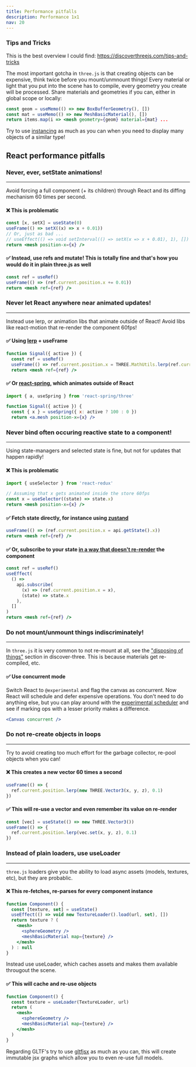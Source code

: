 ```yaml
---
title: Performance pitfalls
description: Performance 1x1
nav: 20
---
```


### Tips and Tricks <a id="tips-and-tricks"></a>

This is the best overview I could find: https://discoverthreejs.com/tips-and-tricks

The most important gotcha in `three.js` is that creating objects can be expensive, think twice before you mount/unmnount things! Every material or light that you put into the scene has to compile, every geometry you create will be processed. Share materials and geometries if you can, either in global scope or locally:

```jsx
const geom = useMemo(() => new BoxBufferGeometry(), [])
const mat = useMemo(() => new MeshBasicMaterial(), [])
return items.map(i => <mesh geometry={geom} material={mat} ...
```

Try to use [instancing](https://codesandbox.io/s/r3f-instanced-colors-8fo01) as much as you can when you need to display many objects of a similar type!

## React performance pitfalls

### Never, ever, setState animations! <a id="never-ever-set-state"></a>

---

Avoid forcing a full component (+ its children) through React and its diffing mechanism 60 times per second.

#### ❌ This is problematic

```jsx
const [x, setX] = useState(0)
useFrame(() => setX((x) => x + 0.01))
// Or, just as bad ...
// useEffect(() => void setInterval(() => setX(x => x + 0.01), 1), [])
return <mesh position-x={x} />
```

#### ✅ Instead, use refs and mutate! This is totally fine and that's how you would do it in plain three.js as well

```jsx
const ref = useRef()
useFrame(() => (ref.current.position.x += 0.01))
return <mesh ref={ref} />
```

### Never let React anywhere near animated updates! <a id="never-let-react-animate"></a>

---

Instead use lerp, or animation libs that animate outside of React! Avoid libs like react-motion that re-render the component 60fps!

#### ✅ Using [lerp](https://github.com/mattdesl/lerp) + useFrame

```jsx
function Signal({ active }) {
  const ref = useRef()
  useFrame(() => ref.current.position.x = THREE.MathUtils.lerp(ref.current.position.x, active ? 100 : 0, 0.1))
  return <mesh ref={ref} />
```

#### ✅ Or [react-spring](https://github.com/react-spring/react-spring), which animates outside of React

```jsx
import { a, useSpring } from 'react-spring/three'

function Signal({ active }) {
  const { x } = useSpring({ x: active ? 100 : 0 })
  return <a.mesh position-x={x} />
```

### Never bind often occuring reactive state to a component! <a id="never-bind-reactive-component"></a>

---

Using state-managers and selected state is fine, but not for updates that happen rapidly!

#### ❌ This is problematic

```jsx
import { useSelector } from 'react-redux'

// Assuming that x gets animated inside the store 60fps
const x = useSelector((state) => state.x)
return <mesh position-x={x} />
```

#### ✅ Fetch state directly, for instance using [zustand](https://github.com/react-spring/zustand)

```jsx
useFrame(() => (ref.current.position.x = api.getState().x))
return <mesh ref={ref} />
```

#### ✅ Or, subscribe to your state [in a way that doesn't re-render](https://github.com/react-spring/zustand#transient-updates-for-often-occuring-state-changes) the component

```jsx
const ref = useRef()
useEffect(
  () =>
    api.subscribe(
      (x) => (ref.current.position.x = x),
      (state) => state.x
    ),
  []
)
return <mesh ref={ref} />
```

### Do not mount/unmount things indiscriminately! <a id="do-not-mount-unmount-indiscriminately"></a>

---

In `three.js` it is very common to not re-mount at all, see the ["disposing of things"](https://discoverthreejs.com/tips-and-tricks/) section in discover-three. This is because materials get re-compiled, etc.

#### ✅ Use concurrent mode

Switch React to `@experimental` and flag the canvas as concurrent. Now React will schedule and defer expensive operations. You don't need to do anything else, but you can play around with the [experimental scheduler](https://github.com/drcmda/scheduler-test) and see if marking ops with a lesser priority makes a difference.

```jsx
<Canvas concurrent />
```

### Do not re-create objects in loops

---

Try to avoid creating too much effort for the garbage collector, re-pool objects when you can!

#### ❌ This creates a new vector 60 times a second

```jsx
useFrame(() => {
  ref.current.position.lerp(new THREE.Vector3(x, y, z), 0.1)
})
```

#### ✅ This will re-use a vector and even remember its value on re-render

```jsx
const [vec] = useState(() => new THREE.Vector3())
useFrame(() => {
  ref.current.position.lerp(vec.set(x, y, z), 0.1)
})
```

### Instead of plain loaders, use useLoader

---

`three.js` loaders give you the ability to load async assets (models, textures, etc), but they are probablic.

#### ❌ This re-fetches, re-parses for every component instance

```jsx
function Component() {
  const [texture, set] = useState()
  useEffect(() => void new TextureLoader().load(url, set), [])
  return texture ? (
    <mesh>
      <sphereGeometry />
      <meshBasicMaterial map={texture} />
    </mesh>
  ) : null
}
```

Instead use useLoader, which caches assets and makes them available througout the scene.

#### ✅ This will cache and re-use objects

```jsx
function Component() {
  const texture = useLoader(TextureLoader, url)
  return (
    <mesh>
      <sphereGeometry />
      <meshBasicMaterial map={texture} />
    </mesh>
  )
}
```

Regarding GLTF's try to use [gltfjsx](https://github.com/pmndrs/gltfjsx) as much as you can, this will create immutable jsx graphs which allow you to even re-use full models.
